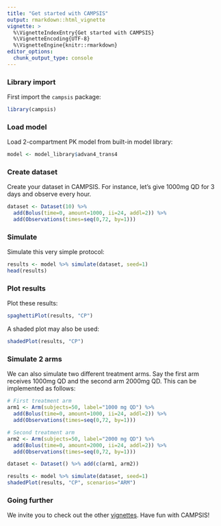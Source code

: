 ---
title: "Get started with CAMPSIS"
output: rmarkdown::html_vignette
vignette: >
  %\VignetteIndexEntry{Get started with CAMPSIS}
  %\VignetteEncoding{UTF-8}
  %\VignetteEngine{knitr::rmarkdown}
editor_options: 
  chunk_output_type: console
---

### Library import

First import the `campsis` package:

```{r, message=FALSE}
library(campsis)
```

### Load model

Load 2-compartment PK model from built-in model library:

```{r}
model <- model_library$advan4_trans4
```

### Create dataset

Create your dataset in CAMPSIS. For instance, let's give 1000mg QD for 3 days and observe every hour.

```{r}
dataset <- Dataset(10) %>%
  add(Bolus(time=0, amount=1000, ii=24, addl=2)) %>%
  add(Observations(times=seq(0,72, by=1)))
```

### Simulate

Simulate this very simple protocol:

```{r, message=F}
results <- model %>% simulate(dataset, seed=1)
head(results)
```

### Plot results

Plot these results:

```{r get_started_spaguetti_plot, fig.align='center', fig.height=4, fig.width=8}
spaghettiPlot(results, "CP")
```

A shaded plot may also be used:

```{r get_started_shaded_plot, fig.align='center', fig.height=4, fig.width=8}
shadedPlot(results, "CP")
```

### Simulate 2 arms

We can also simulate two different treatment arms. Say the first arm receives 1000mg QD and the second arm 2000mg QD. This can be implemented as follows:

```{r get_started_2arms_plot, fig.align='center', fig.height=4, fig.width=8, message=F}
# First treatment arm
arm1 <- Arm(subjects=50, label="1000 mg QD") %>%
  add(Bolus(time=0, amount=1000, ii=24, addl=2)) %>%
  add(Observations(times=seq(0,72, by=1)))

# Second treatment arm
arm2 <- Arm(subjects=50, label="2000 mg QD") %>%
  add(Bolus(time=0, amount=2000, ii=24, addl=2)) %>%
  add(Observations(times=seq(0,72, by=1)))

dataset <- Dataset() %>% add(c(arm1, arm2))

results <- model %>% simulate(dataset, seed=1)
shadedPlot(results, "CP", scenarios="ARM")
```

### Going further

We invite you to check out the other [vignettes](https://calvagone.github.io/campsis.doc/articles/). Have fun with CAMPSIS!
